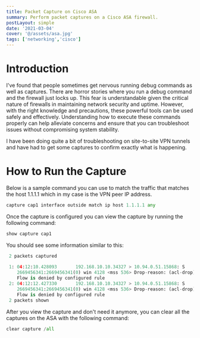 ```yaml
---
title: Packet Capture on Cisco ASA
summary: Perform packet captures on a Cisco ASA firewall.
postLayout: simple
date: '2021-03-04'
cover: '@/assets/asa.jpg'
tags: ['networking','cisco']
---
```

# Introduction

I've found that people sometimes get nervous running debug commands as well as captures. There are horror stories where you run a debug command and the firewall just locks up. This fear is understandable given the critical nature of firewalls in maintaining network security and uptime. However, with the right knowledge and precautions, these powerful tools can be used safely and effectively. Understanding how to execute these commands properly can help alleviate concerns and ensure that you can troubleshoot issues without compromising system stability.

I have been doing quite a bit of troubleshooting on site-to-site VPN tunnels and have had to get some captures to confirm exactly what is happening.

# How to Run the Capture
Below is a sample command you can use to match the traffic that matches the host 1.1.1.1 which in my case is the VPN peer IP address.

```python
capture cap1 interface outside match ip host 1.1.1.1 any
```

Once the capture is configured you can view the capture by running the following command:

```python
show capture cap1
```

You should see some information similar to this:

```python
 2 packets captured
 
 1: 04:12:10.428093       192.168.10.10.34327 > 10.94.0.51.15868: S
    2669456341:2669456341(0) win 4128 <mss 536> Drop-reason: (acl-drop)
    Flow is denied by configured rule
 2: 04:12:12.427330       192.168.10.10.34327 > 10.94.0.51.15868: S
    2669456341:2669456341(0) win 4128 <mss 536> Drop-reason: (acl-drop)
    Flow is denied by configured rule
 2 packets shown
```

After you view the capture and don't need it anymore, you can clear all the captures on the ASA with the following command:

```python
clear capture /all
```